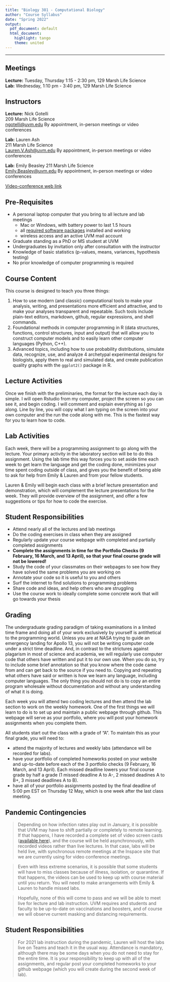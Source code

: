```yaml
---
title: "Biology 381 - Computational Biology"
author: "Course Syllabus"
date: "Spring 2022"
output:
  pdf_document: default
  html_document:
    highlight: tango
    theme: united
---
```


___

## Meetings

**Lecture:** Tuesday, Thursday  1:15 - 2:30 pm, 129 Marsh Life Science    
**Lab:** Wednesday, 1:10 pm - 3:40 pm, 129 Marsh Life Science 

## Instructors

**Lecture:** Nick Gotelli   
209 Marsh Life Science   
[ngotelli@uvm.edu](mailto:ngotelli@uvm.edu)
By appointment, in-person meetings or video conferences 

**Lab:** Lauren Ash   
211 Marsh Life Science   
[Lauren.V.Ash@uvm.edu](mailto:Lauren.V.Ash@uvm.edu)
By appointment, in-person meetings or video conferences 

**Lab:** Emily Beasley
211 Marsh Life Science   
[Emily.Beasley@uvm.edu](mailto:Emily.Beasley@uvm.edu)
By appointment, in-person meetings or video conferences 

[Video-conference web link](https://app.inspace.chat/space/3D1AE70150195F8B7890ADE9027FFC3E982F8A3F)

## Pre-Requisites
* A personal laptop computer that you bring to all lecture and lab meetings
    - Mac or Windows, with battery power to last 1.5 hours
    - all [required software packages](CourseMaterials/SoftwareInstallation.html) installed and working
    - wireless access and an active UVM mail account
* Graduate standing as a PhD or MS student at UVM
* Undergraduates by invitation only after consultation with the instructor
* Knowledge of basic statistics (p-values, means, variances, hypothesis testing)
* No prior knowledge of computer programming is required

## Course Content
This course is designed to teach you three things:

1. How to use modern (and classic) computational tools to make your analysis, writing, and presentations more efficient and attractive, and to make your analyses transparent and repeatable. Such tools include plain-text editors, markdown, github, regular expressions, and shell commands.
2. Foundational methods in computer programming in R (data structures, functions, control structures, input and output) that will allow you to construct computer models and to easily learn other computer languages (Python, C++).
3. Advanced topics, including how to use probability distributions, simulate data, recognize, use, and analyze 4 archetypal experimental designs for biologists, apply them to real and simulated data, and create publication quality graphs with the `ggplot2()` package in R.

## Lecture Activities

Once we finish with the preliminaries, the format for the lecture each day is simple. I will open Rstudio from my computer, project the screen so you can see it, and begin coding. I will comment and explain everything as I go along. Line by line, you will copy what I am typing on the screen into your own computer and the run the code along with me. This is the fastest way for you to learn how to code.

## Lab Activities
Each week, there will be a programming assignment to go along with the lecture. Your primary activity in the laboratory section will be to do this assignment. Using the lab time this way forces you to set aside time each week to get learn the language and get the coding done, minimizes your time spent coding outside of class, and gives you the benefit of being able to ask for help from Emily & Lauren and from your fellow students.

Lauren & Emily will begin each class with a brief lecture presentation and demonstration, which will complement the lecture presentations for the week. They will provide overview of the assignment, and offer a few suggestions or tips for how to code the exercise. 



## Student Responsibilities

* Attend nearly all of the lectures and lab meetings
* Do the coding exercises in class when they are assigned
* Regularly update your course webpage with completed and partially completed assignments
* **Complete the assignments in time for the Portfolio Checks (9 February, 16 March, and 13 April), so that your final course grade will not be lowered!**
* Study the code of your classmates on their webpages to see how they have solved the same problems you are working on
* Annotate your code so it is useful to you and others
* Surf the internet to find solutions to programming problems
* Share code and ideas, and help others who are struggling
* Use the course work to ideally complete some concrete work that will go towards your thesis

## Grading
The undergraduate grading paradigm of taking examinations in a limited time frame and doing all of your work exclusively by yourself is antithetical to the programming world. Unless you are at NASA trying to guide an emergency landing for Apollo 13, you will not be writing computer code under a strict time deadline. And, in contrast to the strictures against plagarism in most of science and academia, we will regularly use computer code that others have written and put it to our own use. When you do so, try to include some brief annotation so that you know where the code came from and can get back to the source if you need to. Copying and repeating what others have said or written is how we learn any language, including computer languages. The only thing you should not do is to copy an entire program wholesale without documentation and without any understanding of what it is doing.

Each week you will attend two coding lectures and then attend the lab section to work on the weekly homework. One of the first things we will learn to do is to set up and maintain a public webpage through github. This webpage will serve as your portfolio, where you will post your homework assignments when you complete them.

All students start out the class with a grade of "A". To maintain this as your final grade, you will need to:

- attend the majority of lectures and weekly labs (attendance will be recorded for labs).
- have your portfolio of completed homeworks posted on your website and up-to-date before each of the 3 portfolio checks (9 February, 16 March, and 13 April). Each missed deadline lowers your final course grade by half a grade (1 missed deadline A to A-, 2 missed deadines A to B+, 3 missed deadlines A to B).
- have all of your portfolio assignments posted by the final deadline of 5:00 pm EST on Thursday 12 May, which is one week after the last class meeting.

## Pandemic Contingencies

>Depending on how infection rates play out in January, it is possible that UVM may have to shift partially or completely to remote learning. If that happens,  I have recorded a complete set of video screen casts ([available here](https://ngotelli.github.io/Bio381Vids/)), and the course will be held asynchronously, with recorded videos rather than live lectures. In that case, labs will be held live, with synchronous remote meetings at the Inspace site that we are currently using for video conference meetings.

>Even with less extreme scenarios, it is possible that some students will have to miss classes because of illness, isolation, or quarantine. If that happens, the videos can be used to keep up with course material until you return. You will need to make arrangements with Emily & Lauren to handle missed labs.

>Hopefully, none of this will come to pass and we will be able to meet live for lecture and lab instruction. UVM requires and students and faculty to be up-to-date on vaccinations and boosters, and of course we will observe current masking and distancing requirements.


## Student Responsibilities

>For 2021 lab instruction during the pandemic, Lauren will host the labs live on Teams and teach it in the usual way. Attendance is mandatory, although there may be some days when you do not need to stay for the entire time. It is your responsibility to keep up with all of the assignments, and regular post your completed homeworks to your github webpage (which you will create during the second week of lab).
